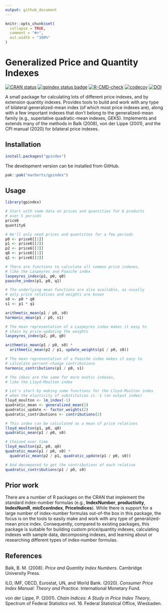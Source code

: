 ```yaml
---
output: github_document
---
```


<!-- README.md is generated from README.Rmd. Please edit that file. -->

```r
knitr::opts_chunk$set(
  collapse = TRUE,
  comment = "#>",
  out.width = "100%"
)
```

# Generalized Price and Quantity Indexes

<!-- Badges -->
[![CRAN status](https://www.r-pkg.org/badges/version/gpindex)](https://cran.r-project.org/package=gpindex)
[![gpindex status badge](https://marberts.r-universe.dev/badges/gpindex)](https://marberts.r-universe.dev)
[![R-CMD-check](https://github.com/marberts/gpindex/workflows/R-CMD-check/badge.svg)](https://github.com/marberts/gpindex/actions)
[![codecov](https://codecov.io/gh/marberts/gpindex/branch/master/graph/badge.svg?token=lHDHsGHsLd)](https://app.codecov.io/gh/marberts/gpindex)
[![DOI](https://zenodo.org/badge/261861375.svg)](https://zenodo.org/doi/10.5281/zenodo.10097742)

A small package for calculating lots of different price indexes, and by extension quantity indexes. Provides tools to build and work with any type of bilateral generalized-mean index (of which most price indexes are), along with a few important indexes that don't belong to the generalized-mean family (e.g., superlative quadratic-mean indexes, GEKS). Implements and extends many of the methods in Balk (2008), von der Lippe (2001), and the CPI manual (2020) for bilateral price indexes.

## Installation

```r
install.packages("gpindex")
```

The development version can be installed from GitHub.

```r
pak::pak("marberts/gpindex")
```

## Usage

```r
library(gpindex)

# Start with some data on prices and quantities for 6 products
# over 5 periods
price6
quantity6

# We'll only need prices and quantities for a few periods
p0 <- price6[[1]]
p1 <- price6[[2]]
p2 <- price6[[3]]
q0 <- price6[[1]]
q1 <- price6[[2]]

# There are functions to calculate all common price indexes,
# like the Laspeyres and Paasche index
laspeyres_index(p1, p0, q0)
paasche_index(p1, p0, q1)

# The underlying mean functions are also available, as usually
# only price relatives and weights are known
s0 <- p0 * q0
s1 <- p1 * q1

arithmetic_mean(p1 / p0, s0)
harmonic_mean(p1 / p0, s1)

# The mean representation of a Laspeyres index makes it easy to
# chain by price-updating the weights
laspeyres_index(p2, p0, q0)

arithmetic_mean(p1 / p0, s0) *
  arithmetic_mean(p2 / p1, update_weights(p1 / p0, s0))

# The mean representation of a Paasche index makes it easy to
# calculate percent-change contributions
harmonic_contributions(p1 / p0, s1)

# The ideas are the same for more exotic indexes,
# like the Lloyd-Moulton index

# Let's start by making some functions for the Lloyd-Moulton index
# when the elasticity of substitution is -1 (an output index)
lloyd_moulton <- lm_index(-1)
quadratic_mean <- generalized_mean(2)
quadratic_update <- factor_weights(2)
quadratic_contributions <- contributions(2)

# This index can be calculated as a mean of price relatives
lloyd_moulton(p1, p0, q0)
quadratic_mean(p1 / p0, s0)

# Chained over time
lloyd_moulton(p2, p0, q0)
quadratic_mean(p1 / p0, s0) *
  quadratic_mean(p2 / p1, quadratic_update(p1 / p0, s0))

# And decomposed to get the contributions of each relative
quadratic_contributions(p1 / p0, s0)
```

## Prior work

There are a number of R packages on the CRAN that implement the standard index-number formulas (e.g., **IndexNumber**, **productivity**, **IndexNumR**, **micEconIndex**, **PriceIndices**). While there is support for a large number of index-number formulas out-of-the box in this package, the focus is on the tools to easily make and work with any type of generalized-mean price index. Consequently, compared to existing packages, this package is suitable for building custom price/quantity indexes, calculating indexes with sample data, decomposing indexes, and learning about or researching different types of index-number formulas.

## References

Balk, B. M. (2008). *Price and Quantity Index Numbers*. Cambridge University Press.

ILO, IMF, OECD, Eurostat, UN, and World Bank. (2020). *Consumer Price Index Manual: Theory and Practice*. International Monetary Fund.

von der Lippe, P. (2001). *Chain Indices: A Study in Price Index Theory*, Spectrum of Federal Statistics vol. 16. Federal Statistical Office, Wiesbaden.
